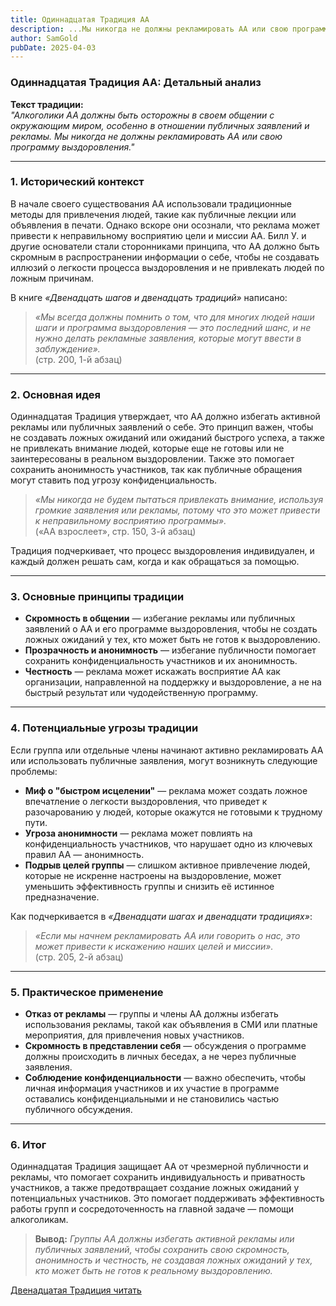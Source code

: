 ```yaml
---
title: Одиннадцатая Традиция АА
description: ...Мы никогда не должны рекламировать АА или свою программу выздоровления.
author: SamGold
pubDate: 2025-04-03
---
```

### **Одиннадцатая Традиция АА: Детальный анализ**

**Текст традиции:**\
*"Алкоголики АА должны быть осторожны в своем общении с окружающим миром, особенно в отношении публичных заявлений и рекламы. Мы никогда не должны рекламировать АА или свою программу выздоровления."*

---

### **1. Исторический контекст**

В начале своего существования АА использовали традиционные методы для привлечения людей, такие как публичные лекции или объявления в печати. Однако вскоре они осознали, что реклама может привести к неправильному восприятию цели и миссии АА. Билл У. и другие основатели стали сторонниками принципа, что АА должно быть скромным в распространении информации о себе, чтобы не создавать иллюзий о легкости процесса выздоровления и не привлекать людей по ложным причинам.

В книге *«Двенадцать шагов и двенадцать традиций»* написано:

> *«Мы всегда должны помнить о том, что для многих людей наши шаги и программа выздоровления — это последний шанс, и не нужно делать рекламные заявления, которые могут ввести в заблуждение».*\
> (стр. 200, 1-й абзац)

---

### **2. Основная идея**

Одиннадцатая Традиция утверждает, что АА должно избегать активной рекламы или публичных заявлений о себе. Это принцип важен, чтобы не создавать ложных ожиданий или ожиданий быстрого успеха, а также не привлекать внимание людей, которые еще не готовы или не заинтересованы в реальном выздоровлении. Также это помогает сохранить анонимность участников, так как публичные обращения могут ставить под угрозу конфиденциальность.

> *«Мы никогда не будем пытаться привлекать внимание, используя громкие заявления или рекламы, потому что это может привести к неправильному восприятию программы».*\
> («АА взрослеет», стр. 150, 3-й абзац)

Традиция подчеркивает, что процесс выздоровления индивидуален, и каждый должен решать сам, когда и как обращаться за помощью.

---

### **3. Основные принципы традиции**

* **Скромность в общении** — избегание рекламы или публичных заявлений о АА и его программе выздоровления, чтобы не создать ложных ожиданий у тех, кто может быть не готов к выздоровлению.
* **Прозрачность и анонимность** — избегание публичности помогает сохранить конфиденциальность участников и их анонимность.
* **Честность** — реклама может искажать восприятие АА как организации, направленной на поддержку и выздоровление, а не на быстрый результат или чудодейственную программу.

---

### **4. Потенциальные угрозы традиции**

Если группа или отдельные члены начинают активно рекламировать АА или использовать публичные заявления, могут возникнуть следующие проблемы:

* **Миф о "быстром исцелении"** — реклама может создать ложное впечатление о легкости выздоровления, что приведет к разочарованию у людей, которые окажутся не готовыми к трудному пути.
* **Угроза анонимности** — реклама может повлиять на конфиденциальность участников, что нарушает одно из ключевых правил АА — анонимность.
* **Подрыв целей группы** — слишком активное привлечение людей, которые не искренне настроены на выздоровление, может уменьшить эффективность группы и снизить её истинное предназначение.

Как подчеркивается в *«Двенадцати шагах и двенадцати традициях»*:

> *«Если мы начнем рекламировать АА или говорить о нас, это может привести к искажению наших целей и миссии».*\
> (стр. 205, 2-й абзац)

---

### **5. Практическое применение**

* **Отказ от рекламы** — группы и члены АА должны избегать использования рекламы, такой как объявления в СМИ или платные мероприятия, для привлечения новых участников.
* **Скромность в представлении себя** — обсуждения о программе должны происходить в личных беседах, а не через публичные заявления.
* **Соблюдение конфиденциальности** — важно обеспечить, чтобы личная информация участников и их участие в программе оставались конфиденциальными и не становились частью публичного обсуждения.

---

### **6. Итог**

Одиннадцатая Традиция защищает АА от чрезмерной публичности и рекламы, что помогает сохранить индивидуальность и приватность участников, а также предотвращает создание ложных ожиданий у потенциальных участников. Это помогает поддерживать эффективность работы групп и сосредоточенность на главной задаче — помощи алкоголикам.

> **Вывод:** *Группы АА должны избегать активной рекламы или публичных заявлений, чтобы сохранить свою скромность, анонимность и честность, не создавая ложных ожиданий у тех, кто может быть не готов к реальному выздоровлению.*



[Двенадцатая Традиция читать](/archive/dvenadczataya-tradicziya-aa/)
